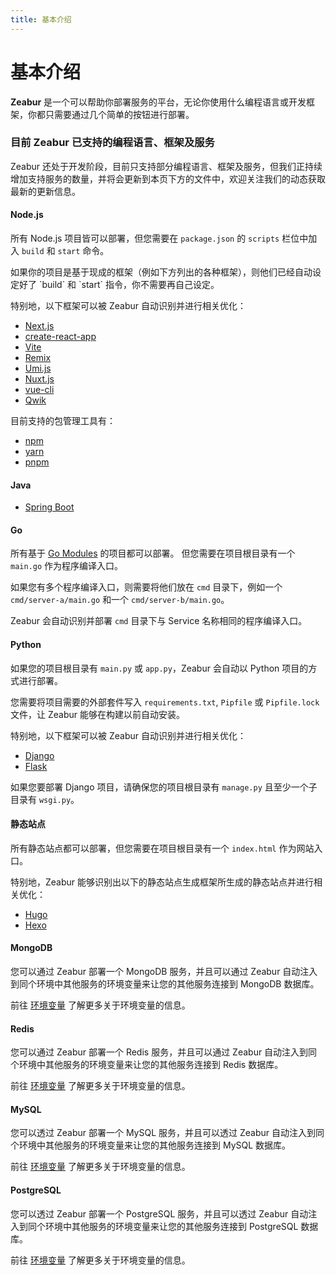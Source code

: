 ```yaml
---
title: 基本介绍
---
```



<Head>
  <meta name="zeabur:image:title" content="基本介绍" />
  <meta name="zeabur:image:subtitle" content="Zeabur 是什么？" />
  <meta property="og:image" content="https://opengraph-dev.zeabur.app/api/og?title=基本介绍&desc=Zeabur 是什么？" />
</Head>


# 基本介绍

**Zeabur** 是一个可以帮助你部署服务的平台，无论你使用什么编程语言或开发框架，你都只需要通过几个简单的按钮进行部署。

### 目前 Zeabur 已支持的编程语言、框架及服务

Zeabur 还处于开发阶段，目前只支持部分编程语言、框架及服务，但我们正持续增加支持服务的数量，并将会更新到本页下方的文件中，欢迎关注我们的动态获取最新的更新信息。

#### Node.js

所有 Node.js 项目皆可以部署，但您需要在 `package.json` 的 `scripts` 栏位中加入 `build` 和 `start` 命令。

<Callout emoji="✅">
  如果你的项目是基于现成的框架（例如下方列出的各种框架），则他们已经自动设定好了 `build` 和 `start` 指令，你不需要再自己设定。
</Callout>

特别地，以下框架可以被 Zeabur 自动识别并进行相关优化：

- [Next.js](https://nextjs.org/)
- [create-react-app](https://create-react-app.dev/)
- [Vite](https://vitejs.dev/)
- [Remix](https://remix.run/)
- [Umi.js](https://umijs.org/)
- [Nuxt.js](https://nuxtjs.org/)
- [vue-cli](https://cli.vuejs.org/)
- [Qwik](https://qwik.builder.io/)

目前支持的包管理工具有：

- [npm](https://www.npmjs.com/)
- [yarn](https://yarnpkg.com/)
- [pnpm](https://pnpm.js.org/)


#### Java

- [Spring Boot](https://spring.io/projects/spring-boot)

#### Go

所有基于 [Go Modules](https://blog.golang.org/using-go-modules) 的项目都可以部署。 但您需要在项目根目录有一个 `main.go` 作为程序编译入口。

如果您有多个程序编译入口，则需要将他们放在 `cmd` 目录下，例如一个 `cmd/server-a/main.go` 和一个 `cmd/server-b/main.go`。

Zeabur 会自动识别并部署 `cmd` 目录下与 Service 名称相同的程序编译入口。

#### Python

如果您的项目根目录有 `main.py` 或 `app.py`，Zeabur 会自动以 Python 项目的方式进行部署。

您需要将项目需要的外部套件写入 `requirements.txt`, `Pipfile` 或 `Pipfile.lock` 文件，让 Zeabur 能够在构建以前自动安装。

特别地，以下框架可以被 Zeabur 自动识别并进行相关优化：

- [Django](https://www.djangoproject.com/)
- [Flask](https://flask.palletsprojects.com/)

如果您要部署 Django 项目，请确保您的项目根目录有 `manage.py` 且至少一个子目录有 `wsgi.py`。

#### 静态站点

所有静态站点都可以部署，但您需要在项目根目录有一个 `index.html` 作为网站入口。

特别地，Zeabur 能够识别出以下的静态站点生成框架所生成的静态站点并进行相关优化：

- [Hugo](https://gohugo.io/)
- [Hexo](https://hexo.io/)

#### MongoDB

您可以通过 Zeabur 部署一个 MongoDB 服务，并且可以通过 Zeabur 自动注入到同个环境中其他服务的环境变量来让您的其他服务连接到 MongoDB 数据库。

前往 [环境变量](/zh-CN/variable) 了解更多关于环境变量的信息。

#### Redis

您可以通过 Zeabur 部署一个 Redis 服务，并且可以通过 Zeabur 自动注入到同个环境中其他服务的环境变量来让您的其他服务连接到 Redis 数据库。

前往 [环境变量](/zh-CN/variable) 了解更多关于环境变量的信息。

#### MySQL

您可以透过 Zeabur 部署一个 MySQL 服务，并且可以透过 Zeabur 自动注入到同个环境中其他服务的环境变量来让您的其他服务连接到 MySQL 数据库。

前往 [环境变量](/zh-CN/variable) 了解更多关于环境变量的信息。

#### PostgreSQL

您可以透过 Zeabur 部署一个 PostgreSQL 服务，并且可以透过 Zeabur 自动注入到同个环境中其他服务的环境变量来让您的其他服务连接到 PostgreSQL 数据库。

前往 [环境变量](/zh-CN/variable) 了解更多关于环境变量的信息。
